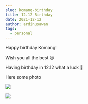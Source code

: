 ```yaml
---
slug: komang-birthday
title: 12.12 Birthday
date: 2021-12-12
author: ardinusawan
tags:
  - personal
---
```

Happy birthday Komang!

Wish you all the best 😃

Having birthday in 12.12 what a luck 🥲

Here some photo

![](/images/img_0845.jpg)



![](/images/img_0846.jpg)